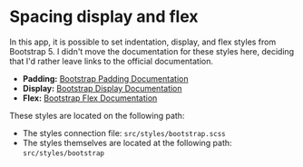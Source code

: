 
<Meta title='Configuration/Spacing display and flex' />

# Spacing display and flex

In this app, it is possible to set indentation, display, and flex styles from Bootstrap 5. I didn't move the documentation for these styles here, deciding that I'd rather leave links to the official documentation.

- **Padding:** [Bootstrap Padding Documentation](https://getbootstrap.com/docs/5.0/utilities/spacing/#horizontal-centering)
- **Display:** [Bootstrap Display Documentation](https://getbootstrap.com/docs/5.0/utilities/display/)
- **Flex:** [Bootstrap Flex Documentation](https://getbootstrap.com/docs/5.0/utilities/flex/)

These styles are located on the following path:

- The styles connection file: `src/styles/bootstrap.scss`
- The styles themselves are located at the following path: `src/styles/bootstrap`
